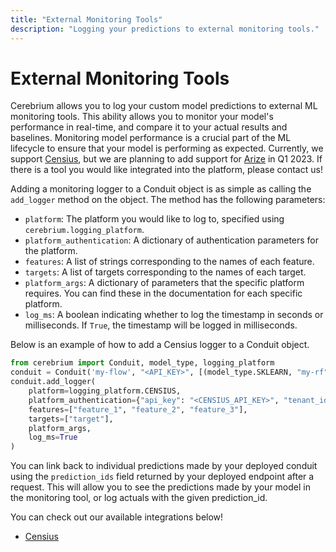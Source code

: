 ```yaml
---
title: "External Monitoring Tools"
description: "Logging your predictions to external monitoring tools."
---
```


# External Monitoring Tools
Cerebrium allows you to log your custom model predictions to external ML monitoring tools. 
This ability allows you to monitor your model's performance in real-time, and compare it to your actual results and baselines.
Monitoring model performance is a crucial part of the ML lifecycle to ensure that your model is performing as expected.
Currently, we support [Censius](https://censius.ai/),
but we are planning to add support for [Arize](https://arize.com/) in Q1 2023. If there is a tool you would like integrated into the platform, please contact us!


Adding a monitoring logger to a Conduit object is as simple as calling the `add_logger` method on the object. The method has the following parameters:
- `platform`: The platform you would like to log to, specified using `cerebrium.logging_platform`.
- `platform_authentication`: A dictionary of authentication parameters for the platform.
- `features`: A list of strings corresponding to the names of each feature.
- `targets`: A list of targets corresponding to the names of each target.
- `platform_args`: A dictionary of parameters that the specific platform requires. You can find these in the documentation for each specific platform.
- `log_ms`: A boolean indicating whether to log the timestamp in seconds or milliseconds. If `True`, the timestamp will be logged in milliseconds.

Below is an example of how to add a Censius logger to a Conduit object.
```python
from cerebrium import Conduit, model_type, logging_platform
conduit = Conduit('my-flow', "<API_KEY>", [(model_type.SKLEARN, "my-rf")])
conduit.add_logger(
    platform=logging_platform.CENSIUS, 
    platform_authentication={"api_key": "<CENSIUS_API_KEY>", "tenant_id": "<CENSIUS_TENANT_ID>"},
    features=["feature_1", "feature_2", "feature_3"],
    targets=["target"],
    platform_args,
    log_ms=True
)
```

You can link back to individual predictions made by your deployed conduit using the 
`prediction_ids` field returned by your deployed endpoint after a request. 
This will allow you to see the predictions made by your model in the monitoring tool, or log actuals with the given prediction_id.

You can check out our available integrations below!

- [Censius](/cerebrium/logging/censius)
